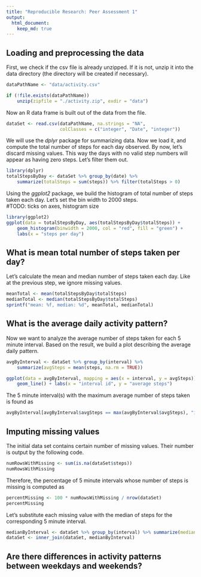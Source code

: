 ```yaml
---
title: "Reproducible Research: Peer Assessment 1"
output: 
  html_document:
    keep_md: true
---
```



## Loading and preprocessing the data

First, we check if the csv file is already unzipped. If it is not, unzip it into
the data directory (the directory will be created if necessary).

```r
dataPathName <- "data/activity.csv"

if (!file.exists(dataPathName))
    unzip(zipfile = "./activity.zip", exdir = "data")
```

Now an R data frame is built out of the data from the file.

```r
dataSet <- read.csv(dataPathName, na.strings = "NA", 
                    colClasses = c("integer", "Date", "integer"))
```

We will use the *dplyr* package for summarizing data.
Now we load it, and compute the total number of steps for each day observed.
By now, let's discard missing values. This way the days with no valid step numbers
will appear as having zero steps. Let's filter them out.

```r
library(dplyr)
totalStepsByDay <- dataSet %>% group_by(date) %>% 
    summarize(totalSteps = sum(steps)) %>% filter(totalSteps > 0)
```

Using the *ggplot2* package, we build the histogram of total number of steps taken
each day. Let's set the bin width to 2000 steps.  
#TODO: ticks on axes, histogram size

```r
library(ggplot2)
ggplot(data = totalStepsByDay, aes(totalStepsByDay$totalSteps)) +
    geom_histogram(binwidth = 2000, col = "red", fill = "green") + 
    labs(x = "steps per day")
```

## What is mean total number of steps taken per day?

Let's calculate the mean and median number of steps taken each day.
Like at the previous step, we ignore missing values.

```r
meanTotal <- mean(totalStepsByDay$totalSteps)
medianTotal <- median(totalStepsByDay$totalSteps)
sprintf("mean: %f, median: %d", meanTotal, medianTotal)
```

## What is the average daily activity pattern?

Now we want to analyze the average number of steps taken for each 5 minute interval.
Based on the result, we build a plot describing the average daily pattern.

```r
avgByInterval <- dataSet %>% group_by(interval) %>%
    summarize(avgSteps = mean(steps, na.rm = TRUE))

ggplot(data = avgByInterval, mapping = aes(x = interval, y = avgSteps)) +
    geom_line() + labs(x = "interval id", y = "average steps")
```

The 5 minute interval(s) with the maximum average number of steps taken
is found as

```r
avgByInterval[avgByInterval$avgSteps == max(avgByInterval$avgSteps), "interval"]
```

## Imputing missing values

The initial data set contains certain number of missing values. Their number is output by the following code.

```r
numRowsWithMissing <- sum(is.na(dataSet$steps))
numRowsWithMissing
```

Therefore, the percentage of 5 minute intervals whose number of steps is missing is computed as

```r
percentMissing <- 100 * numRowsWithMissing / nrow(dataSet)
percentMissing
```

Let's substitute each missing value with the median of steps for the corresponding 5 minute interval.

```r
medianByInterval <- dataSet %>% group_by(interval) %>% summarize(medianSteps = median(steps, na.rm = TRUE))
dataSet <- inner_join(dataSet, medianByInterval)

```


## Are there differences in activity patterns between weekdays and weekends?
